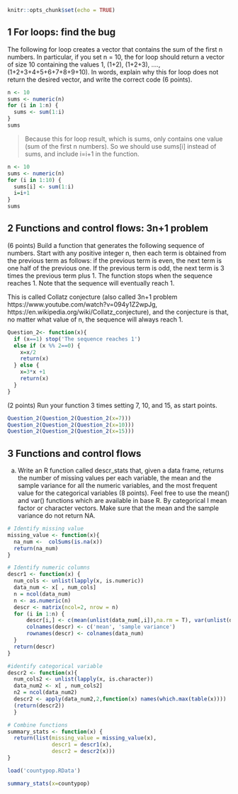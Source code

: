 

```r
knitr::opts_chunk$set(echo = TRUE)
```

## 1 For loops: find the bug

The following for loop creates a vector that contains the sum of the first n numbers. In particular, if you set n = 10, the for loop should return a vector of size 10 containing the values 1, (1+2), (1+2+3), …., (1+2+3+4+5+6+7+8+9+10). In words, explain why this for loop does not return the desired vector, and write the correct code (6 points).
```r
n <- 10
sums <- numeric(n)
for (i in 1:n) {
  sums <- sum(1:i)
}
sums
```
> Because this for loop result, which is sums, only contains one value (sum of the first n numbers). So we should use sums[i] instead of sums, and include i=i+1 in the function.

```r
n <- 10
sums <- numeric(n)
for (i in 1:10) {
  sums[i] <- sum(1:i)
  i=i+1
}
sums
```

## 2 Functions and control flows: 3n+1 problem

(6 points) Build a function that generates the following sequence of numbers. Start with any positive integer n, then each term is obtained from the previous term as follows: if the previous term is even, the next term is one half of the previous one. If the previous term is odd, the next term is 3 times the previous term plus 1. The function stops when the sequence reaches 1. Note that the sequence will eventually reach 1.

This is called Collatz conjecture (also called 3n+1 problem https://www.youtube.com/watch?v=094y1Z2wpJg, https://en.wikipedia.org/wiki/Collatz_conjecture), and the conjecture is that, no matter what value of n, the sequence will always reach 1.

```r
Question_2<- function(x){
  if (x==1) stop('The sequence reaches 1')
  else if (x %% 2==0) {
    x=x/2
    return(x)
  } else {
    x=3*x +1
    return(x)
  }
}
```

(2 points) Run your function 3 times setting 7, 10, and 15, as start points.
```r

Question_2(Question_2(Question_2(x=7)))
Question_2(Question_2(Question_2(x=10)))
Question_2(Question_2(Question_2(x=15)))
```

## 3 Functions and control flows
a. Write an R function called descr_stats that, given a data frame, returns the number of missing values per each variable, the mean and the sample variance for all the numeric variables, and the most frequent value for the categorical variables (8 points). Feel free to use the mean() and var() functions which are available in base R. By categorical I mean factor or character vectors. Make sure that the mean and the sample variance do not return NA.

```r
# Identify missing value
missing_value <- function(x){
  na_num <-  colSums(is.na(x))
  return(na_num)
}

# Identify numeric columns
descr1 <- function(x) {
  num_cols <- unlist(lapply(x, is.numeric))
  data_num <- x[ , num_cols]
  n = ncol(data_num)
  n <- as.numeric(n)
  descr <- matrix(ncol=2, nrow = n)
  for (i in 1:n) {
      descr[i,] <- c(mean(unlist(data_num[,i]),na.rm = T), var(unlist(data_num[,i]), na.rm = T))
      colnames(descr) <- c('mean', 'sample variance')
      rownames(descr) <- colnames(data_num)
  }
  return(descr)
}

#identify categorical variable
descr2 <- function(x){
  num_cols2 <- unlist(lapply(x, is.character))
  data_num2 <- x[ , num_cols2]
  n2 = ncol(data_num2)
  descr2 <- apply(data_num2,2,function(x) names(which.max(table(x))))
  (return(descr2))
  }

# Combine functions
summary_stats <- function(x) {
  return(list(missing_value = missing_value(x),
              descr1 = descr1(x),
              descr2 = descr2(x)))
}

load('countypop.RData')

summary_stats(x=countypop)
```

